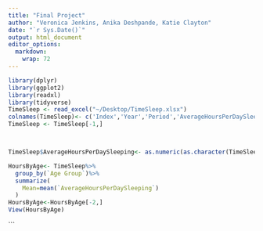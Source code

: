 ```yaml
---
title: "Final Project"
author: "Veronica Jenkins, Anika Deshpande, Katie Clayton"
date: "`r Sys.Date()`"
output: html_document
editor_options: 
  markdown: 
    wrap: 72
---
```


```r
library(dplyr)
library(ggplot2)
library(readxl)
library(tidyverse)
TimeSleep <- read_excel("~/Desktop/TimeSleep.xlsx")
colnames(TimeSleep)<- c('Index','Year','Period','AverageHoursPerDaySleeping','Standard Error','Type of Days','Age Group','Activity','Sex')
TimeSleep <- TimeSleep[-1,]



TimeSleep$AverageHoursPerDaySleeping<- as.numeric(as.character(TimeSleep$AverageHoursPerDaySleeping))

HoursByAge<- TimeSleep%>%
  group_by(`Age Group`)%>%
  summarize(
    Mean=mean(`AverageHoursPerDaySleeping`)
  )
HoursByAge<-HoursByAge[-2,]
View(HoursByAge)
```




```


